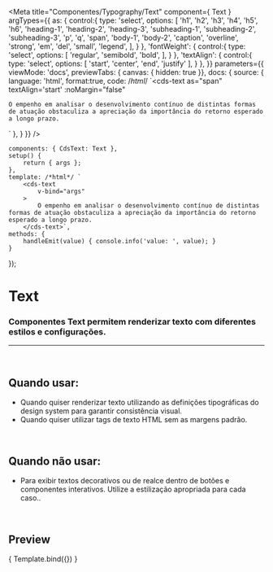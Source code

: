 
<Meta
	title="Componentes/Typography/Text"
	component={ Text }
	argTypes={{
		as: {
			control:{
				type: 'select',
				options: [
					'h1',
					'h2',
					'h3',
					'h4',
					'h5',
					'h6',
					'heading-1',
					'heading-2',
					'heading-3',
					'subheading-1',
					'subheading-2',
					'subheading-3',
					'p',
					'q',
					'span',
					'body-1',
					'body-2',
					'caption',
					'overline',
					'strong',
					'em',
					'del',
					'small',
					'legend',
				],
			}
		},
		'fontWeight': {
			control:{
				type: 'select',
				options: [
					'regular',
					'semibold',
					'bold',
				],
			}
		},
		'textAlign': {
			control:{
				type: 'select',
				options: [
					'start',
					'center',
					'end',
					'justify'
				],
			}
		},
	}}
	parameters={{
		viewMode: 'docs',
		previewTabs: { canvas: { hidden: true }},
		docs: {
			source: {
				language: 'html',
				format:true,
				code: /*html*/ 
`<cds-text
	as="span"
	textAlign='start'
	:noMargin="false"
>
	O empenho em analisar o desenvolvimento contínuo de distintas formas de atuação obstaculiza a apreciação da importância do retorno esperado a longo prazo.
</cds-text>`
			},
		}
	}}
/>

	components: { CdsText: Text },
	setup() {
		return { args };
	},
	template: /*html*/ `
		<cds-text
			v-bind="args"
		>
			O empenho em analisar o desenvolvimento contínuo de distintas formas de atuação obstaculiza a apreciação da importância do retorno esperado a longo prazo.
		</cds-text>`,
	methods: {
		handleEmit(value) { console.info('value: ', value); }
	}
});


# Text

### Componentes Text permitem renderizar texto com diferentes estilos e configurações.
---
<br />

## Quando usar:
- Quando quiser renderizar texto utilizando as definições tipográficas do design system para garantir consistência visual.
- Quando quiser utilizar tags de texto HTML sem as margens padrão.

<br />

## Quando não usar:
- Para exibir textos decorativos ou de realce dentro de botões e componentes interativos. Utilize a estilização apropriada para cada caso..

<br />

## Preview

<Canvas>
	<Story
		name="Text"
		args={{
			'as': "span",
			color: 'n-700',
			textAlign: 'start',
			noMargin: false,
			fontWeight: 'regular'
		}}
	>
		{ Template.bind({}) }
	</Story>
</Canvas>

<ArgsTable story="Text" />
